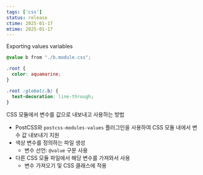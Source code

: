 ```yaml
---
tags: ['css']
status: release
ctime: 2025-01-17
mtime: 2025-01-17
---
```



<QuoteLink url="https://github.com/css-modules/css-modules/blob/master/docs/values-variables.md">
Exporting values variables
</QuoteLink>

```css
@value b from "./b.module.css";

.root {
  color: aquamarine;
}

.root :global(.b) {
  text-decoration: line-through;
}
```


CSS 모듈에서 변수를 값으로 내보내고 사용하는 방법

- PostCSS와 `postcss-modules-values` 플러그인을 사용하여 CSS 모듈 내에서 변수 값 내보내기 지원
- 색상 변수를 정의하는 파일 생성
  - 변수 선언: `@value` 구문 사용
- 다른 CSS 모듈 파일에서 해당 변수를 가져와서 사용
  - 변수 가져오기 및 CSS 클래스에 적용

